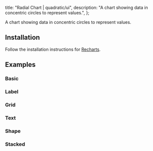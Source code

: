 
  title: "Radial Chart | quadratic/ui",
  description: "A chart showing data in concentric circles to represent values.",
};

<Title>Radial Chart</Title>
<Description>A chart showing data in concentric circles to represent values.</Description>
<ComponentPreview id="rechartsRadialChart" />

## Installation
<Steps>

<StepTitle>Follow the installation instructions for [Recharts](/docs/charts/recharts/quickstart).</StepTitle>

</Steps>

## Examples

### Basic
<ComponentPreview id="rechartsRadialChart" />

### Label
<ComponentPreview id="rechartsRadialChartLabel" />

### Grid
<ComponentPreview id="rechartsRadialChartGrid" />

### Text
<ComponentPreview id="rechartsRadialChartText" />

### Shape
<ComponentPreview id="rechartsRadialChartShape" />

### Stacked
<ComponentPreview id="rechartsRadialChartStacked" />

<Footer previousLabel="Radar Chart" previousHref="/docs/visualizations/recharts/radar-chart" nextLabel="Tooltip" nextHref="/docs/visualizations/recharts/tooltip" />
